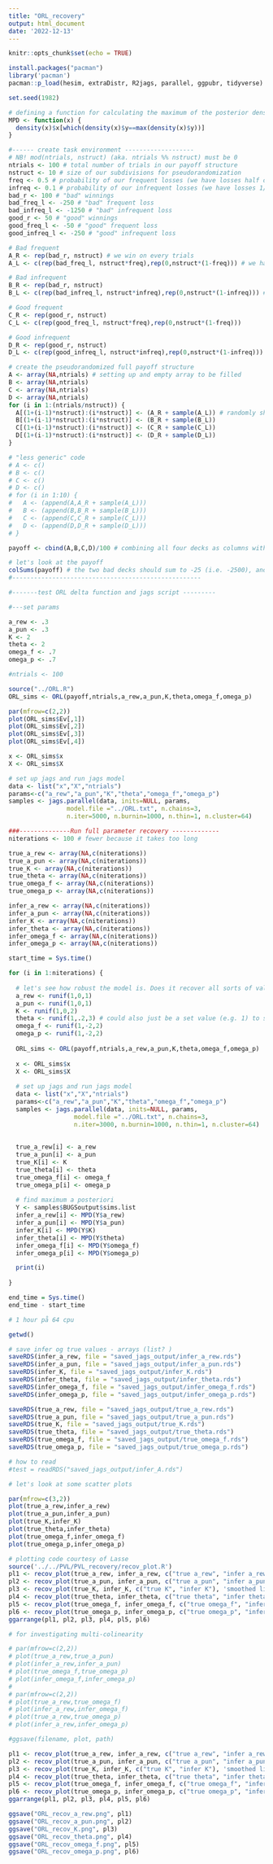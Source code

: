 ```yaml
---
title: "ORL_recovery"
output: html_document
date: '2022-12-13'
---
```


```r
knitr::opts_chunk$set(echo = TRUE)
```

```r
install.packages("pacman")
library('pacman')
pacman::p_load(hesim, extraDistr, R2jags, parallel, ggpubr, tidyverse)

set.seed(1982)
```

```r
# defining a function for calculating the maximum of the posterior density (not exactly the same as the mode)
MPD <- function(x) {
  density(x)$x[which(density(x)$y==max(density(x)$y))]
}
```


```r

#------ create task environment -------------------
# NB! mod(ntrials, nstruct) (aka. ntrials %% nstruct) must be 0
ntrials <- 100 # total number of trials in our payoff structure
nstruct <- 10 # size of our subdivisions for pseudorandomization
freq <- 0.5 # probability of our frequent losses (we have losses half of the time)
infreq <- 0.1 # probability of our infrequent losses (we have losses 1/10th of the time)
bad_r <- 100 # "bad" winnings
bad_freq_l <- -250 # "bad" frequent loss
bad_infreq_l <- -1250 # "bad" infrequent loss
good_r <- 50 # "good" winnings
good_freq_l <- -50 # "good" frequent loss
good_infreq_l <- -250 # "good" infrequent loss

# Bad frequent
A_R <- rep(bad_r, nstruct) # we win on every trials
A_L <- c(rep(bad_freq_l, nstruct*freq),rep(0,nstruct*(1-freq))) # we have losses half of the time

# Bad infrequent
B_R <- rep(bad_r, nstruct)
B_L <- c(rep(bad_infreq_l, nstruct*infreq),rep(0,nstruct*(1-infreq))) # we have losses 1/10th of the time

# Good frequent
C_R <- rep(good_r, nstruct)
C_L <- c(rep(good_freq_l, nstruct*freq),rep(0,nstruct*(1-freq)))

# Good infrequent
D_R <- rep(good_r, nstruct)
D_L <- c(rep(good_infreq_l, nstruct*infreq),rep(0,nstruct*(1-infreq)))

# create the pseudorandomized full payoff structure
A <- array(NA,ntrials) # setting up and empty array to be filled
B <- array(NA,ntrials)
C <- array(NA,ntrials)
D <- array(NA,ntrials)
for (i in 1:(ntrials/nstruct)) {
  A[(1+(i-1)*nstruct):(i*nstruct)] <- (A_R + sample(A_L)) # randomly shuffling the loss-array for every ten trials (and adding those losses to the winnings)
  B[(1+(i-1)*nstruct):(i*nstruct)] <- (B_R + sample(B_L))
  C[(1+(i-1)*nstruct):(i*nstruct)] <- (C_R + sample(C_L))
  D[(1+(i-1)*nstruct):(i*nstruct)] <- (D_R + sample(D_L))
}

# "less generic" code
# A <- c()
# B <- c()
# C <- c()
# D <- c()
# for (i in 1:10) {
#   A <- (append(A,A_R + sample(A_L)))
#   B <- (append(B,B_R + sample(B_L)))
#   C <- (append(C,C_R + sample(C_L)))
#   D <- (append(D,D_R + sample(D_L)))
# }

payoff <- cbind(A,B,C,D)/100 # combining all four decks as columns with each 100 trials - dividing our payoffs by 100 to make the numbers a bit easier to work with

# let's look at the payoff
colSums(payoff) # the two bad decks should sum to -25 (i.e. -2500), and the two good ones to 25 (i.e. 2500)
#----------------------------------------------------
```

```r
#-------test ORL delta function and jags script ---------

#---set params

a_rew <- .3
a_pun <- .3
K <- 2
theta <- 2
omega_f <- .7
omega_p <- .7

#ntrials <- 100

source("../ORL.R")
ORL_sims <- ORL(payoff,ntrials,a_rew,a_pun,K,theta,omega_f,omega_p)

par(mfrow=c(2,2))
plot(ORL_sims$Ev[,1])
plot(ORL_sims$Ev[,2])
plot(ORL_sims$Ev[,3])
plot(ORL_sims$Ev[,4])

x <- ORL_sims$x
X <- ORL_sims$X

# set up jags and run jags model
data <- list("x","X","ntrials") 
params<-c("a_rew","a_pun","K","theta","omega_f","omega_p")
samples <- jags.parallel(data, inits=NULL, params,
                model.file ="../ORL.txt", n.chains=3, 
                n.iter=5000, n.burnin=1000, n.thin=1, n.cluster=64)
```

```r
###--------------Run full parameter recovery -------------
niterations <- 100 # fewer because it takes too long

true_a_rew <- array(NA,c(niterations))
true_a_pun <- array(NA,c(niterations))
true_K <- array(NA,c(niterations))
true_theta <- array(NA,c(niterations))
true_omega_f <- array(NA,c(niterations))
true_omega_p <- array(NA,c(niterations))

infer_a_rew <- array(NA,c(niterations))
infer_a_pun <- array(NA,c(niterations))
infer_K <- array(NA,c(niterations))
infer_theta <- array(NA,c(niterations))
infer_omega_f <- array(NA,c(niterations))
infer_omega_p <- array(NA,c(niterations))

start_time = Sys.time()

for (i in 1:niterations) {
  
  # let's see how robust the model is. Does it recover all sorts of values?
  a_rew <- runif(1,0,1)
  a_pun <- runif(1,0,1)
  K <- runif(1,0,2)
  theta <- runif(1,.2,3) # could also just be a set value (e.g. 1) to simplify the model a bit
  omega_f <- runif(1,-2,2)
  omega_p <- runif(1,-2,2)
  
  ORL_sims <- ORL(payoff,ntrials,a_rew,a_pun,K,theta,omega_f,omega_p)
  
  x <- ORL_sims$x
  X <- ORL_sims$X
  
  # set up jags and run jags model
  data <- list("x","X","ntrials") 
  params<-c("a_rew","a_pun","K","theta","omega_f","omega_p")
  samples <- jags.parallel(data, inits=NULL, params,
                  model.file ="../ORL.txt", n.chains=3, 
                  n.iter=3000, n.burnin=1000, n.thin=1, n.cluster=64)
  
  
  true_a_rew[i] <- a_rew
  true_a_pun[i] <- a_pun
  true_K[i] <- K
  true_theta[i] <- theta
  true_omega_f[i] <- omega_f
  true_omega_p[i] <- omega_p
  
  # find maximum a posteriori
  Y <- samples$BUGSoutput$sims.list
  infer_a_rew[i] <- MPD(Y$a_rew)
  infer_a_pun[i] <- MPD(Y$a_pun)
  infer_K[i] <- MPD(Y$K)
  infer_theta[i] <- MPD(Y$theta)
  infer_omega_f[i] <- MPD(Y$omega_f)
  infer_omega_p[i] <- MPD(Y$omega_p)

  print(i)
  
}

end_time = Sys.time()
end_time - start_time

# 1 hour på 64 cpu
```

```r
getwd()
```


```r
# save infer og true values - arrays (list? )
saveRDS(infer_a_rew, file = "saved_jags_output/infer_a_rew.rds")
saveRDS(infer_a_pun, file = "saved_jags_output/infer_a_pun.rds")
saveRDS(infer_K, file = "saved_jags_output/infer_K.rds")
saveRDS(infer_theta, file = "saved_jags_output/infer_theta.rds")
saveRDS(infer_omega_f, file = "saved_jags_output/infer_omega_f.rds")
saveRDS(infer_omega_p, file = "saved_jags_output/infer_omega_p.rds")

saveRDS(true_a_rew, file = "saved_jags_output/true_a_rew.rds")
saveRDS(true_a_pun, file = "saved_jags_output/true_a_pun.rds")
saveRDS(true_K, file = "saved_jags_output/true_K.rds")
saveRDS(true_theta, file = "saved_jags_output/true_theta.rds")
saveRDS(true_omega_f, file = "saved_jags_output/true_omega_f.rds")
saveRDS(true_omega_p, file = "saved_jags_output/true_omega_p.rds")

# how to read
#test = readRDS("saved_jags_output/infer_A.rds")
```


```r
# let's look at some scatter plots

par(mfrow=c(3,2))
plot(true_a_rew,infer_a_rew)
plot(true_a_pun,infer_a_pun)
plot(true_K,infer_K)
plot(true_theta,infer_theta)
plot(true_omega_f,infer_omega_f)
plot(true_omega_p,infer_omega_p)

# plotting code courtesy of Lasse
source('../../PVL/PVL_recovery/recov_plot.R')
pl1 <- recov_plot(true_a_rew, infer_a_rew, c("true a_rew", "infer a_rew"), 'smoothed linear fit')
pl2 <- recov_plot(true_a_pun, infer_a_pun, c("true a_pun", "infer a_pun"), 'smoothed linear fit')
pl3 <- recov_plot(true_K, infer_K, c("true K", "infer K"), 'smoothed linear fit')
pl4 <- recov_plot(true_theta, infer_theta, c("true theta", "infer theta"), 'smoothed linear fit')
pl5 <- recov_plot(true_omega_f, infer_omega_f, c("true omega_f", "infer omega_f"), 'smoothed linear fit')
pl6 <- recov_plot(true_omega_p, infer_omega_p, c("true omega_p", "infer omega_p"), 'smoothed linear fit')
ggarrange(pl1, pl2, pl3, pl4, pl5, pl6)

# for investigating multi-colinearity

# par(mfrow=c(2,2))
# plot(true_a_rew,true_a_pun)
# plot(infer_a_rew,infer_a_pun)
# plot(true_omega_f,true_omega_p)
# plot(infer_omega_f,infer_omega_p)
# 
# par(mfrow=c(2,2))
# plot(true_a_rew,true_omega_f)
# plot(infer_a_rew,infer_omega_f)
# plot(true_a_rew,true_omega_p)
# plot(infer_a_rew,infer_omega_p)
```

```r
#ggsave(filename, plot, path)

pl1 <- recov_plot(true_a_rew, infer_a_rew, c("true a_rew", "infer a_rew"), 'smoothed linear fit')
pl2 <- recov_plot(true_a_pun, infer_a_pun, c("true a_pun", "infer a_pun"), 'smoothed linear fit')
pl3 <- recov_plot(true_K, infer_K, c("true K", "infer K"), 'smoothed linear fit')
pl4 <- recov_plot(true_theta, infer_theta, c("true theta", "infer theta"), 'smoothed linear fit')
pl5 <- recov_plot(true_omega_f, infer_omega_f, c("true omega_f", "infer omega_f"), 'smoothed linear fit')
pl6 <- recov_plot(true_omega_p, infer_omega_p, c("true omega_p", "infer omega_p"), 'smoothed linear fit')
ggarrange(pl1, pl2, pl3, pl4, pl5, pl6)

ggsave("ORL_recov_a_rew.png", pl1)
ggsave("ORL_recov_a_pun.png", pl2)
ggsave("ORL_recov_K.png", pl3)
ggsave("ORL_recov_theta.png", pl4)
ggsave("ORL_recov_omega_f.png", pl5)
ggsave("ORL_recov_omega_p.png", pl6)

```

